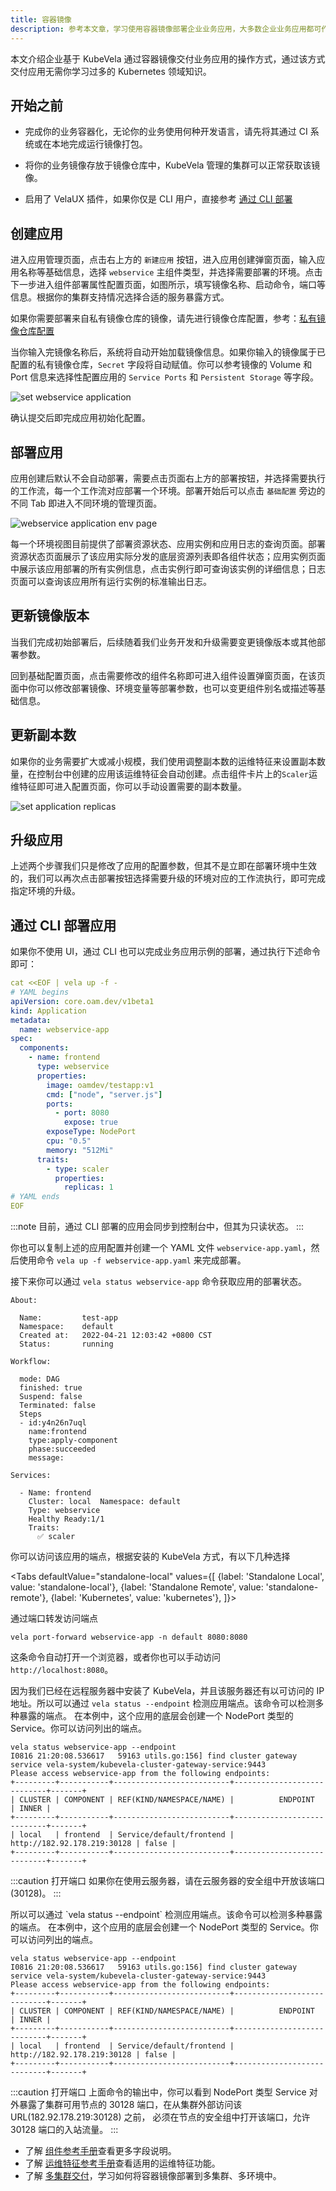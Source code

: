 ```yaml
---
title: 容器镜像
description: 参考本文章，学习使用容器镜像部署企业业务应用，大多数企业业务应用都可作为无状态应用交付。
---
```



本文介绍企业基于 KubeVela 通过容器镜像交付业务应用的操作方式，通过该方式交付应用无需你学习过多的 Kubernetes 领域知识。

## 开始之前

- 完成你的业务容器化，无论你的业务使用何种开发语言，请先将其通过 CI 系统或在本地完成运行镜像打包。

- 将你的业务镜像存放于镜像仓库中，KubeVela 管理的集群可以正常获取该镜像。

- 启用了 VelaUX 插件，如果你仅是 CLI 用户，直接参考 [通过 CLI 部署](#deploy-via-cli)

## 创建应用

进入应用管理页面，点击右上方的 `新建应用` 按钮，进入应用创建弹窗页面，输入应用名称等基础信息，选择 `webservice` 主组件类型，并选择需要部署的环境。点击下一步进入组件部署属性配置页面，如图所示，填写镜像名称、启动命令，端口等信息。根据你的集群支持情况选择合适的服务暴露方式。

如果你需要部署来自私有镜像仓库的镜像，请先进行镜像仓库配置，参考：[私有镜像仓库配置](../how-to/dashboard/config/image-registry)

当你输入完镜像名称后，系统将自动开始加载镜像信息。如果你输入的镜像属于已配置的私有镜像仓库，`Secret` 字段将自动赋值。你可以参考镜像的 Volume 和 Port 信息来选择性配置应用的 `Service Ports` 和 `Persistent Storage` 等字段。

![set webservice application](https://static.kubevela.net/images/1.4/create-webservice.jpg)

确认提交后即完成应用初始化配置。

## 部署应用

应用创建后默认不会自动部署，需要点击页面右上方的部署按钮，并选择需要执行的工作流，每一个工作流对应部署一个环境。部署开始后可以点击 `基础配置` 旁边的不同 Tab 即进入不同环境的管理页面。

![webservice application env page](../resources/webservice-env.jpg)

每一个环境视图目前提供了部署资源状态、应用实例和应用日志的查询页面。部署资源状态页面展示了该应用实际分发的底层资源列表即各组件状态；应用实例页面中展示该应用部署的所有实例信息，点击实例行即可查询该实例的详细信息；日志页面可以查询该应用所有运行实例的标准输出日志。

## 更新镜像版本

当我们完成初始部署后，后续随着我们业务开发和升级需要变更镜像版本或其他部署参数。

回到基础配置页面，点击需要修改的组件名称即可进入组件设置弹窗页面，在该页面中你可以修改部署镜像、环境变量等部署参数，也可以变更组件别名或描述等基础信息。

## 更新副本数

如果你的业务需要扩大或减小规模，我们使用调整副本数的运维特征来设置副本数量，在控制台中创建的应用该运维特征会自动创建。点击组件卡片上的`Scaler`运维特征即可进入配置页面，你可以手动设置需要的副本数量。

![set application replicas](../resources/set-replicas.jpg)

## 升级应用

上述两个步骤我们只是修改了应用的配置参数，但其不是立即在部署环境中生效的，我们可以再次点击部署按钮选择需要升级的环境对应的工作流执行，即可完成指定环境的升级。

## 通过 CLI 部署应用

如果你不使用 UI，通过 CLI 也可以完成业务应用示例的部署，通过执行下述命令即可：

```yaml
cat <<EOF | vela up -f -
# YAML begins
apiVersion: core.oam.dev/v1beta1
kind: Application
metadata:
  name: webservice-app
spec:
  components:
    - name: frontend
      type: webservice
      properties:
        image: oamdev/testapp:v1
        cmd: ["node", "server.js"]
        ports:
          - port: 8080
            expose: true
        exposeType: NodePort
        cpu: "0.5"
        memory: "512Mi"
      traits:
        - type: scaler
          properties:
            replicas: 1
# YAML ends
EOF
```

:::note
目前，通过 CLI 部署的应用会同步到控制台中，但其为只读状态。
:::

你也可以复制上述的应用配置并创建一个 YAML 文件 `webservice-app.yaml`，然后使用命令 `vela up -f webservice-app.yaml` 来完成部署。

接下来你可以通过 `vela status webservice-app` 命令获取应用的部署状态。

```
About:

  Name:      	test-app
  Namespace: 	default
  Created at:	2022-04-21 12:03:42 +0800 CST
  Status:    	running

Workflow:

  mode: DAG
  finished: true
  Suspend: false
  Terminated: false
  Steps
  - id:y4n26n7uql
    name:frontend
    type:apply-component
    phase:succeeded
    message:

Services:

  - Name: frontend
    Cluster: local  Namespace: default
    Type: webservice
    Healthy Ready:1/1
    Traits:
      ✅ scaler
```

你可以访问该应用的端点，根据安装的 KubeVela 方式，有以下几种选择

<Tabs
defaultValue="standalone-local"
values={[
{label: 'Standalone Local', value: 'standalone-local'},
{label: 'Standalone Remote', value: 'standalone-remote'},
{label: 'Kubernetes', value: 'kubernetes'},
]}>
<TabItem value="standalone-local">

通过端口转发访问端点

```shell
vela port-forward webservice-app -n default 8080:8080
```

这条命令自动打开一个浏览器，或者你也可以手动访问 `http://localhost:8080`。

</TabItem>
<TabItem value="standalone-remote">

因为我们已经在远程服务器中安装了 KubeVela，并且该服务器还有以可访问的 IP 地址。所以可以通过 `vela status --endpoint` 检测应用端点。该命令可以检测多种暴露的端点。
在本例中，这个应用的底层会创建一个 NodePort 类型的 Service。你可以访问列出的端点。

```shell
vela status webservice-app --endpoint
I0816 21:20:08.536617   59163 utils.go:156] find cluster gateway service vela-system/kubevela-cluster-gateway-service:9443
Please access webservice-app from the following endpoints:
+---------+-----------+--------------------------+----------------------------+-------+
| CLUSTER | COMPONENT | REF(KIND/NAMESPACE/NAME) |          ENDPOINT          | INNER |
+---------+-----------+--------------------------+----------------------------+-------+
| local   | frontend  | Service/default/frontend | http://182.92.178.219:30128 | false |
+---------+-----------+--------------------------+----------------------------+-------+
```

:::caution 打开端口
如果你在使用云服务器，请在云服务器的安全组中开放该端口(30128)。
:::

</TabItem>
<TabItem value="kubernetes">
所以可以通过 `vela status --endpoint` 检测应用端点。该命令可以检测多种暴露的端点。
在本例中，这个应用的底层会创建一个 NodePort 类型的 Service。你可以访问列出的端点。

```shell
vela status webservice-app --endpoint
I0816 21:20:08.536617   59163 utils.go:156] find cluster gateway service vela-system/kubevela-cluster-gateway-service:9443
Please access webservice-app from the following endpoints:
+---------+-----------+--------------------------+----------------------------+-------+
| CLUSTER | COMPONENT | REF(KIND/NAMESPACE/NAME) |          ENDPOINT          | INNER |
+---------+-----------+--------------------------+----------------------------+-------+
| local   | frontend  | Service/default/frontend | http://182.92.178.219:30128 | false |
+---------+-----------+--------------------------+----------------------------+-------+
```

:::caution 打开端口
上面命令的输出中，你可以看到 NodePort 类型 Service 对外暴露了集群可用节点的 30128 端口，在从集群外部访问该 URL(182.92.178.219:30128) 之前，
必须在节点的安全组中打开该端口，允许 30128 端口的入站流量。
:::

</TabItem>
</Tabs>

* 了解 [组件参考手册](../end-user/components/references#webservice)查看更多字段说明。
* 了解 [运维特征参考手册](../end-user/traits/references)查看适用的运维特征功能。
* 了解 [多集群交付](../case-studies/multi-cluster)，学习如何将容器镜像部署到多集群、多环境中。
